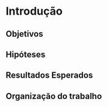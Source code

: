 # Introdução

## Objetivos {#objetivos}

## Hipóteses

## Resultados Esperados

## Organização do trabalho
